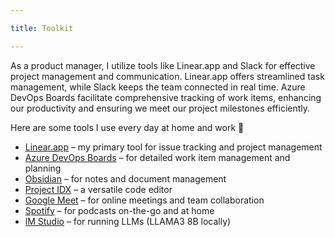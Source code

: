 ```yaml
---

title: Toolkit

---
```


As a product manager, I utilize tools like Linear.app and Slack for effective project management and communication. Linear.app offers streamlined task management, while Slack keeps the team connected in real time. Azure DevOps Boards facilitate comprehensive tracking of work items, enhancing our productivity and ensuring we meet our project milestones efficiently.

Here are some tools I use every day at home and work 🚀

- [Linear.app](https://linear.app//) – my primary tool for issue tracking and project management
- [Azure DevOps Boards](https://dev.azure.com/) – for detailed work item management and planning
- [Obsidian](https://obsidian.md/) – for notes and document management
- [Project IDX](https://idx.dev//) – a versatile code editor
- [Google Meet](https://meet.google.com/) – for online meetings and team collaboration
- [Spotify](https://spotify.com/) – for podcasts on-the-go and at home
- [lM Studio](https://lmstudio.ai/) – for running LLMs (LLAMA3 8B locally)
